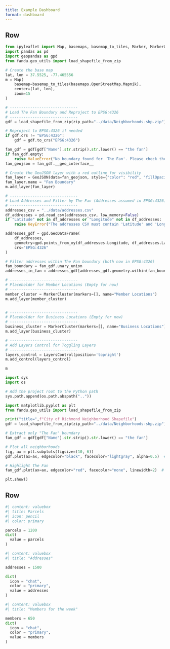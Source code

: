 ```yaml
---
title: Example Dashboard
format: dashboard
---
```


## Row {height=70%}

```python
from ipyleaflet import Map, basemaps, basemap_to_tiles, Marker, MarkerCluster, GeoJSON, LayersControl, Heatmap
import pandas as pd
import geopandas as gpd
from fandu.geo_utils import load_shapefile_from_zip

# Create the base map
lat, lon = 37.5525, -77.465556
m = Map(
    basemap=basemap_to_tiles(basemaps.OpenStreetMap.Mapnik),
    center=(lat, lon),
    zoom=15
)

# ------------------------------
# Load The Fan Boundary and Reproject to EPSG:4326
# ------------------------------
gdf = load_shapefile_from_zip(zip_path="../data/Neighborhoods-shp.zip")

# Reproject to EPSG:4326 if needed
if gdf.crs != "EPSG:4326":
    gdf = gdf.to_crs("EPSG:4326")

fan_gdf = gdf[gdf["Name"].str.strip().str.lower() == "the fan"]
if fan_gdf.empty:
    raise ValueError("No boundary found for 'The Fan'. Please check the shapefile.")
fan_geojson = fan_gdf.__geo_interface__

# Create the GeoJSON layer with a red outline for visibility
fan_layer = GeoJSON(data=fan_geojson, style={"color": "red", "fillOpacity": 0, "weight": 2})
fan_layer.name = "Fan Boundary"
m.add_layer(fan_layer)

# ------------------------------
# Load Addresses and Filter by The Fan (Addresses assumed in EPSG:4326)
# ------------------------------
addresses_csv = "../data/addresses.csv"
df_addresses = pd.read_csv(addresses_csv, low_memory=False)
if "Latitude" not in df_addresses or "Longitude" not in df_addresses:
    raise KeyError("The addresses CSV must contain 'Latitude' and 'Longitude' columns.")

addresses_gdf = gpd.GeoDataFrame(
    df_addresses,
    geometry=gpd.points_from_xy(df_addresses.Longitude, df_addresses.Latitude),
    crs="EPSG:4326"
)

# Filter addresses within The Fan boundary (both now in EPSG:4326)
fan_boundary = fan_gdf.unary_union
addresses_in_fan = addresses_gdf[addresses_gdf.geometry.within(fan_boundary)]

# ------------------------------
# Placeholder for Member Locations (Empty for now)
# ------------------------------
member_cluster = MarkerCluster(markers=[], name="Member Locations")
m.add_layer(member_cluster)


# ------------------------------
# Placeholder for Business Locations (Empty for now)
# ------------------------------
business_cluster = MarkerCluster(markers=[], name="Business Locations")
m.add_layer(business_cluster)

# ------------------------------
# Add Layers Control for Toggling Layers
# ------------------------------
layers_control = LayersControl(position='topright')
m.add_control(layers_control)

m
```

```python
import sys
import os

# Add the project root to the Python path
sys.path.append(os.path.abspath("..")) 

import matplotlib.pyplot as plt
from fandu.geo_utils import load_shapefile_from_zip

print("title=",f"City of Richmond Neighborhood Shapefile")
gdf = load_shapefile_from_zip(zip_path="../data/Neighborhoods-shp.zip")

# Extract only "The Fan" boundary
fan_gdf = gdf[gdf["Name"].str.strip().str.lower() == "the fan"]

# Plot all neighborhoods
fig, ax = plt.subplots(figsize=(10, 6))
gdf.plot(ax=ax, edgecolor="black", facecolor="lightgray", alpha=0.5)  # Light gray for all neighborhoods

# Highlight The Fan
fan_gdf.plot(ax=ax, edgecolor="red", facecolor="none", linewidth=2)  # Red outline for The Fan

plt.show()

```

## Row {height=30%}

```python
#| content: valuebox
#| title: Parcels
#| icon: pencil
#| color: primary

parcels = 1200
dict(
  value = parcels
)
```

```python
#| content: valuebox
#| title: "Addresses"

addresses = 1500

dict(
  icon = "chat",
  color = "primary",
  value = addresses
)
```


```python
#| content: valuebox
#| title: "Members for the week"

members = 650
dict(
  icon = "chat",
  color = "primary",
  value = members
)
```